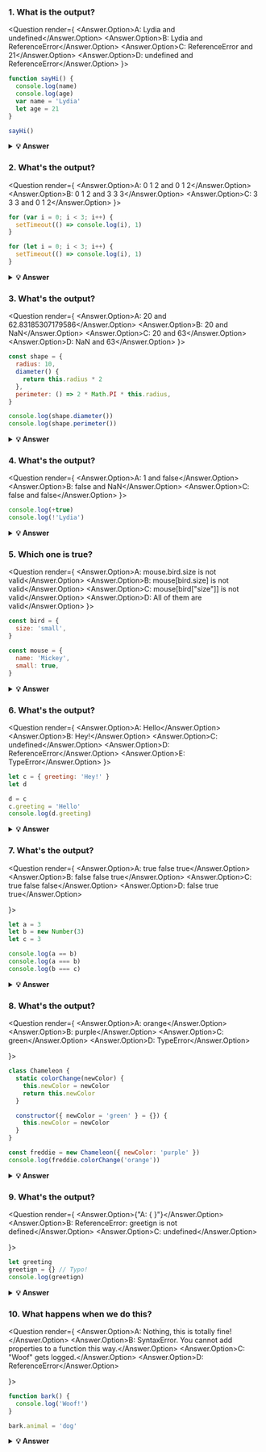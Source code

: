 
### 1. What is the output?

<Question render={
  <Answer answer="D">
  <Answer.Option>A: Lydia and undefined</Answer.Option>
  <Answer.Option>B: Lydia and ReferenceError</Answer.Option>
  <Answer.Option>C: ReferenceError and 21</Answer.Option>
  <Answer.Option>D: undefined and ReferenceError</Answer.Option>
</Answer>
}>

```javascript
function sayHi() {
  console.log(name)
  console.log(age)
  var name = 'Lydia'
  let age = 21
}

sayHi()
```

</Question>

<details>
  <summary>
    <b>💡 Answer</b>
    </summary>
<p>
<h3>Answer: D</h3>

Within the function, we first declare the `name` variable with the `var` keyword. This means that the variable gets hoisted (memory space is set up during the creation phase) with the default value of `undefined`, until we actually get to the line where we define the variable. We haven't defined the variable yet on the line where we try to log the `name` variable, so it still holds the value of `undefined`.

Variables with the `let` keyword (and `const`) are hoisted, but unlike `var`, don't get <i>initialized</i>. They are not accessible before the line we declare (initialize) them. This is called the "temporal dead zone". When we try to access the variables before they are declared, JavaScript throws a `ReferenceError`.

</p>
</details>

### 2. What's the output?

<Question render={
  <Answer answer="C">
  <Answer.Option>A: 0 1 2 and 0 1 2</Answer.Option>
  <Answer.Option>B: 0 1 2 and 3 3 3</Answer.Option>
  <Answer.Option>C: 3 3 3 and 0 1 2</Answer.Option>
</Answer>
}>

```javascript
for (var i = 0; i < 3; i++) {
  setTimeout(() => console.log(i), 1)
}

for (let i = 0; i < 3; i++) {
  setTimeout(() => console.log(i), 1)
}
```

</Question>

<details>
  <summary>
    <b>💡 Answer</b>
  </summary>
<p>
<h3>Answer: C</h3>

Because of the event queue in JavaScript, the `setTimeout` callback function is called _after_ the loop has been executed. Since the variable `i` in the first loop was declared using the `var` keyword, this value was global. During the loop, we incremented the value of `i` by `1` each time, using the unary operator `++`. By the time the `setTimeout` callback function was invoked, `i` was equal to `3` in the first example.

In the second loop, the variable `i` was declared using the `let` keyword: variables declared with the `let` (and `const`) keyword are block-scoped (a block is anything between `{ }`). During each iteration, `i` will have a new value, and each value is scoped inside the loop.

</p>
</details>

### 3. What's the output?

<Question render={
  <Answer answer="B">
  <Answer.Option>A: 20 and 62.83185307179586</Answer.Option>
  <Answer.Option>B: 20 and NaN</Answer.Option>
  <Answer.Option>C: 20 and 63</Answer.Option>
  <Answer.Option>D: NaN and 63</Answer.Option>
</Answer>
}>

```javascript
const shape = {
  radius: 10,
  diameter() {
    return this.radius * 2
  },
  perimeter: () => 2 * Math.PI * this.radius,
}

console.log(shape.diameter())
console.log(shape.perimeter())
```

</Question>

<details>
  <summary>
    <b>💡 Answer</b>
  </summary>
<p>
<h3>Answer: B</h3>

Note that the value of `diameter` is a regular function, whereas the value of `perimeter` is an arrow function.

With arrow functions, the `this` keyword refers to its current surrounding scope, unlike regular functions! This means that when we call `perimeter`, it doesn't refer to the shape object, but to its surrounding scope (window for example).

There is no value `radius` on that object, which returns `NaN`.

</p>
</details>

### 4. What's the output?

<Question render={
  <Answer answer="A">
  <Answer.Option>A: 1 and false</Answer.Option>
  <Answer.Option>B: false and NaN</Answer.Option>
  <Answer.Option>C: false and false</Answer.Option>
</Answer>
}>

```javascript
console.log(+true)
console.log(!'Lydia')
```

</Question>

<details>
    <summary>
    <b>💡 Answer</b>
  </summary>
<p>

<h3>Answer: A</h3>

The unary plus tries to convert an operand to a number. `true` is `1`, and `false` is `0`.

The string `'Lydia'` is a truthy value. What we're actually asking, is "is this truthy value falsy?". This returns `false`.

</p>
</details>

### 5. Which one is true?

<Question render={
  <Answer answer="A">
  <Answer.Option>A: mouse.bird.size is not valid</Answer.Option>
  <Answer.Option>B: mouse[bird.size] is not valid</Answer.Option>
  <Answer.Option>C: mouse[bird["size"]] is not valid</Answer.Option>
  <Answer.Option>D: All of them are valid</Answer.Option>
</Answer>
}>

```javascript
const bird = {
  size: 'small',
}

const mouse = {
  name: 'Mickey',
  small: true,
}
```

</Question>

<details>
  <summary>
    <b>💡 Answer</b>
  </summary>
<p>

<h3>Answer: A</h3>

In JavaScript, all object keys are strings (unless it's a Symbol). Even though we might not _type_ them as strings, they are always converted into strings under the hood.

JavaScript interprets (or unboxes) statements. When we use bracket notation, it sees the first opening bracket `[` and keeps going until it finds the closing bracket `]`. Only then, it will evaluate the statement.

`mouse[bird.size]`: First it evaluates `bird.size`, which is `"small"`. `mouse["small"]` returns `true`

However, with dot notation, this doesn't happen. `mouse` does not have a key called `bird`, which means that `mouse.bird` is `undefined`. Then, we ask for the `size` using dot notation: `mouse.bird.size`. Since `mouse.bird` is `undefined`, we're actually asking `undefined.size`. This isn't valid, and will throw an error similar to `Cannot read property "size" of undefined`.

</p>
</details>

### 6. What's the output?

<Question render={
  <Answer answer="A">
  <Answer.Option>A: Hello</Answer.Option>
  <Answer.Option>B: Hey!</Answer.Option>
  <Answer.Option>C: undefined</Answer.Option>
  <Answer.Option>D: ReferenceError</Answer.Option>
  <Answer.Option>E: TypeError</Answer.Option>
</Answer>
}>

```javascript
let c = { greeting: 'Hey!' }
let d

d = c
c.greeting = 'Hello'
console.log(d.greeting)
```

</Question>

<details>
  <summary>
    <b>💡 Answer</b>
  </summary>
<p>
<h3>Answer: A</h3>

In JavaScript, all objects interact by _reference_ when setting them equal to each other.

First, variable `c` holds a value to an object. Later, we assign `d` with the same reference that `c` has to the object.

<img src="https://i.imgur.com/ko5k0fs.png" width="200" />

When you change one object, you change all of them.

</p>
</details>

### 7. What's the output?

<Question render={
  <Answer answer="C">
  <Answer.Option>A: true false true</Answer.Option>
  <Answer.Option>B: false false true</Answer.Option>
  <Answer.Option>C: true false false</Answer.Option>
  <Answer.Option>D: false true true</Answer.Option>
  
</Answer>
}>

```javascript
let a = 3
let b = new Number(3)
let c = 3

console.log(a == b)
console.log(a === b)
console.log(b === c)
```

</Question>

<details>
  <summary>
    <b>💡 Answer</b>
  </summary>
<p>

<h3>Answer: C</h3>

`new Number()` is a built-in function constructor. Although it looks like a number, it's not really a number: it has a bunch of extra features and is an object.

When we use the `==` operator, it only checks whether it has the same _value_. They both have the value of `3`, so it returns `true`.

However, when we use the `===` operator, both value _and_ type should be the same. It's not: `new Number()` is not a number, it's an **object**. Both return `false.`

</p>
</details>

### 8. What's the output?

<Question render={
  <Answer answer="D">
  <Answer.Option>A: orange</Answer.Option>
  <Answer.Option>B: purple</Answer.Option>
  <Answer.Option>C: green</Answer.Option>
  <Answer.Option>D: TypeError</Answer.Option>
  
</Answer>
}>

```javascript
class Chameleon {
  static colorChange(newColor) {
    this.newColor = newColor
    return this.newColor
  }

  constructor({ newColor = 'green' } = {}) {
    this.newColor = newColor
  }
}

const freddie = new Chameleon({ newColor: 'purple' })
console.log(freddie.colorChange('orange'))
```

</Question>

<details>
   <summary>
    <b>💡 Answer</b>
  </summary>
<p>

<h3>Answer: D</h3>

The `colorChange` function is static. Static methods are designed to live only on the constructor in which they are created, and cannot be passed down to any children or called upon class instances. Since `freddie` is an instance of class Chameleon, the function cannot be called upon it. A `TypeError` is thrown.

</p>
</details>

### 9. What's the output?

<Question render={
  <Answer answer="A">
  <Answer.Option>{"A: { }"}</Answer.Option>
  <Answer.Option>B: ReferenceError: greetign is not defined</Answer.Option>
  <Answer.Option>C: undefined</Answer.Option>
  
  
</Answer>
}>

```javascript
let greeting
greetign = {} // Typo!
console.log(greetign)
```

</Question>

<details>
  <summary>
    <b>💡 Answer</b>
  </summary>

<p>

<h3>Answer: A</h3>

It logs the object, because we just created an empty object on the global object! When we mistyped `greeting` as `greetign`, the JS interpreter actually saw this as `global.greetign = {}` (or `window.greetign = {}` in a browser).

In order to avoid this, we can use `"use strict"`. This makes sure that you have declared a variable before setting it equal to anything.

</p>
</details>

### 10. What happens when we do this?

<Question render={
  <Answer answer="A">
  <Answer.Option>A: Nothing, this is totally fine!</Answer.Option>
  <Answer.Option>B: SyntaxError. You cannot add properties to a function this way.</Answer.Option>
  <Answer.Option>C: "Woof" gets logged.</Answer.Option>
  <Answer.Option>D: ReferenceError</Answer.Option>
  
  
</Answer>
}>

```javascript
function bark() {
  console.log('Woof!')
}

bark.animal = 'dog'
```

</Question>

<details>
  <summary>
    <b>💡 Answer</b>
  </summary>

<p>

<h3>Answer: A</h3>

This is possible in JavaScript, because functions are objects! (Everything besides primitive types are objects)

A function is a special type of object. The code you write yourself isn't the actual function. The function is an object with properties. This property is invocable.

</p>
</details>
